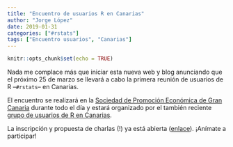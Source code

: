 ```yaml
---
title: "Encuentro de usuarios R en Canarias"
author: "Jorge López"
date: 2019-01-31
categories: ["#rstats"]
tags: ["Encuentro usuarios", "Canarias"]
---
```


```r
knitr::opts_chunk$set(echo = TRUE)
```

Nada me complace más que iniciar esta nueva web y blog anunciando que el próximo 25 de marzo se llevará a cabo la primera reunión de usuarios de R --`#rstats`-- en Canarias.

El encuentro se realizará en la [Sociedad de Promoción Económica de Gran Canaria](https://www.spegc.org/) durante todo el día y estará organizado por el también reciente [grupo de usuarios de R en Canarias](https://twitter.com/canarias_r).

La inscripción y propuesta de charlas (!) ya está abierta ([enlace](https://www.spegc.org/formacion-y-eventos/encuentro-usuarios-de-r/)). ¡Anímate a participar!

